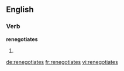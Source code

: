 ==English==

===Verb===
'''renegotiates'''

# {{third-person singular of|renegotiate}}

[[de:renegotiates]]
[[fr:renegotiates]]
[[vi:renegotiates]]